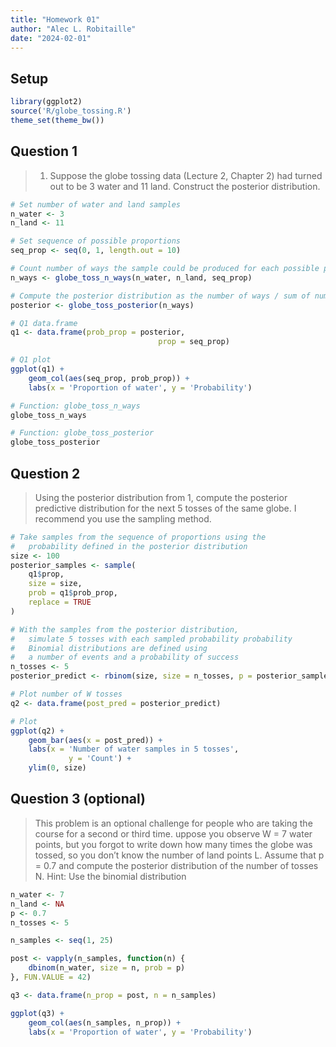 ```yaml
---
title: "Homework 01"
author: "Alec L. Robitaille"
date: "2024-02-01"
---
```


## Setup

```r
library(ggplot2)
source('R/globe_tossing.R')
theme_set(theme_bw())
```


## Question 1

> 1. Suppose the globe tossing data (Lecture 2, Chapter 2) had turned out to
be 3 water and 11 land. Construct the posterior distribution.


```r
# Set number of water and land samples
n_water <- 3
n_land <- 11

# Set sequence of possible proportions
seq_prop <- seq(0, 1, length.out = 10)

# Count number of ways the sample could be produced for each possible proportion
n_ways <- globe_toss_n_ways(n_water, n_land, seq_prop)

# Compute the posterior distribution as the number of ways / sum of number of ways
posterior <- globe_toss_posterior(n_ways)

# Q1 data.frame
q1 <- data.frame(prob_prop = posterior,
								 prop = seq_prop)

# Q1 plot
ggplot(q1) + 
	geom_col(aes(seq_prop, prob_prop)) + 
	labs(x = 'Proportion of water', y = 'Probability')
```

```r
# Function: globe_toss_n_ways
globe_toss_n_ways

# Function: globe_toss_posterior
globe_toss_posterior
```



## Question 2
> Using the posterior distribution from 1, compute the posterior predictive
distribution for the next 5 tosses of the same globe. I recommend you use
the sampling method.


```r
# Take samples from the sequence of proportions using the 
#   probability defined in the posterior distribution
size <- 100
posterior_samples <- sample(
	q1$prop,
	size = size,
	prob = q1$prob_prop,
	replace = TRUE
)

# With the samples from the posterior distribution, 
#   simulate 5 tosses with each sampled probability probability
#   Binomial distributions are defined using 
#   a number of events and a probability of success
n_tosses <- 5
posterior_predict <- rbinom(size, size = n_tosses, p = posterior_samples)

# Plot number of W tosses
q2 <- data.frame(post_pred = posterior_predict)

# Plot
ggplot(q2) + 
	geom_bar(aes(x = post_pred)) +
	labs(x = 'Number of water samples in 5 tosses',
			 y = 'Count') + 
	ylim(0, size)
```


## Question 3 (optional)
> This problem is an optional challenge for people who are taking the course for
a second or third time. uppose you observe W = 7 water points, but you forgot to
write down how many times the globe was tossed, so you don’t know the number of
land points L. Assume that p = 0.7 and compute the posterior distribution of the
number of tosses N. Hint: Use the binomial distribution

```r
n_water <- 7
n_land <- NA
p <- 0.7
n_tosses <- 5

n_samples <- seq(1, 25)

post <- vapply(n_samples, function(n) {
	dbinom(n_water, size = n, prob = p)
}, FUN.VALUE = 42)

q3 <- data.frame(n_prop = post, n = n_samples)

ggplot(q3) + 
	geom_col(aes(n_samples, n_prop)) + 
	labs(x = 'Proportion of water', y = 'Probability')
```
